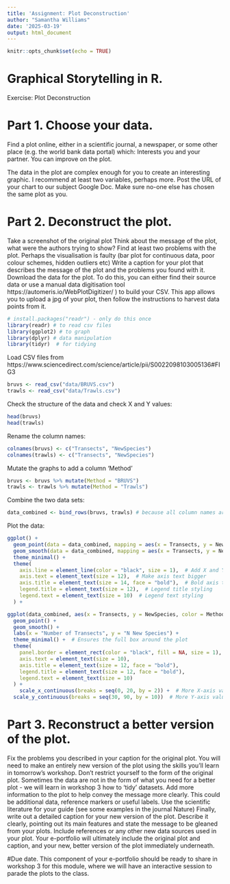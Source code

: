 ```yaml
---
title: 'Assignment: Plot Deconstruction'
author: "Samantha Williams"
date: '2025-03-19'
output: html_document
---
```


```r
knitr::opts_chunk$set(echo = TRUE)
```

# Graphical Storytelling in R.
Exercise: Plot Deconstruction

# Part 1. Choose your data. 
Find a plot online, either in a scientific journal, a newspaper, or some other place (e.g. the world bank data portal) which:
Interests you and your partner.
You can improve on the plot. 

The data in the plot are complex enough for you to create an interesting graphic. I recommend at least two variables, perhaps more.
Post the URL of your chart to our subject Google Doc. Make sure no-one else has chosen the same plot as you.

# Part 2. Deconstruct the plot. 
Take a screenshot of the original plot
Think about the message of the plot, what were the authors trying to show?
Find at least two problems with the plot. Perhaps the visualisation is faulty (bar plot for continuous data, poor colour schemes, hidden outliers etc)
Write a caption for your plot that describes the message of the plot and the problems you found with it.
Download the data for the plot. To do this, you can either find their source data or use a manual data digitisation tool https://automeris.io/WebPlotDigitizer/ ) to build your CSV. This app allows you to upload a jpg of your plot, then follow the instructions to harvest data points from it.


```r
# install.packages("readr") - only do this once
library(readr) # to read csv files
library(ggplot2) # to graph
library(dplyr) # data manipulation
library(tidyr)  # for tidying
```

Load CSV files from https://www.sciencedirect.com/science/article/pii/S0022098103005136#FIG3

```r
bruvs <- read_csv("data/BRUVS.csv")
trawls <- read_csv("data/Trawls.csv")
```

Check the structure of the data and check X and Y values:
```r
head(bruvs)
head(trawls)
```

Rename the column names:
```r
colnames(bruvs) <- c("Transects", "NewSpecies")
colnames(trawls) <- c("Transects", "NewSpecies")
```

Mutate the graphs to add a column 'Method'
```r
bruvs <- bruvs %>% mutate(Method = "BRUVS")
trawls <- trawls %>% mutate(Method = "Trawls")
```

Combine the two data sets:
```r
data_combined <- bind_rows(bruvs, trawls) # because all column names are the same it stacks the data
```

Plot the data:
```r
ggplot() + 
  geom_point(data = data_combined, mapping = aes(x = Transects, y = NewSpecies)) + 
  geom_smooth(data = data_combined, mapping = aes(x = Transects, y = NewSpecies)) +
  theme_minimal() + 
  theme(
    axis.line = element_line(color = "black", size = 1),  # Add X and Y axis lines
    axis.text = element_text(size = 12),  # Make axis text bigger
    axis.title = element_text(size = 14, face = "bold"),  # Bold axis titles
    legend.title = element_text(size = 12),  # Legend title styling
    legend.text = element_text(size = 10)  # Legend text styling
  ) +
```

```r
ggplot(data_combined, aes(x = Transects, y = NewSpecies, color = Method)) +
  geom_point() +
  geom_smooth() +
  labs(x = "Number of Transects", y = "N New Species") +
  theme_minimal() +  # Ensures the full box around the plot
  theme(
    panel.border = element_rect(color = "black", fill = NA, size = 1),  
    axis.text = element_text(size = 10),
    axis.title = element_text(size = 12, face = "bold"),
    legend.title = element_text(size = 12, face = "bold"),
    legend.text = element_text(size = 10)
  ) +
    scale_x_continuous(breaks = seq(0, 20, by = 2)) +  # More X-axis values
  scale_y_continuous(breaks = seq(30, 90, by = 10))  # More Y-axis values
```


# Part 3. Reconstruct a better version of the plot.
Fix the problems you described in your caption for the original plot. You will need to make an entirely new version of the plot using the skills you’ll learn in tomorrow's workshop. 
Don’t restrict yourself to the form of the original plot. Sometimes the data are not in the form of what you need for a better plot - we will learn in workshop 3 how to ‘tidy’ datasets.
Add more information to the plot to help convey the message more clearly. This could be additional data, reference markers or useful labels. Use the scientific literature for your guide (see some examples in the journal Nature)
Finally, write out a detailed caption for your new version of the plot. Describe it clearly, pointing out its main features and state the message to be gleaned from your plots. Include references or any other new data sources used in your plot.
Your e-portfolio will ultimately include the original plot and caption, and your new, better version of the plot immediately underneath. 

#Due date. This component of your e-portfolio should be ready to share in workshop 3 for this module, where we will have an interactive session to parade the plots to the class.  